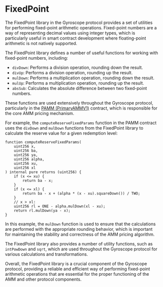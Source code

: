 
# FixedPoint

The FixedPoint library in the Gyroscope protocol provides a set of utilities for performing fixed-point arithmetic operations. Fixed-point numbers are a way of representing decimal values using integer types, which is particularly useful in smart contract development where floating-point arithmetic is not natively supported.

The FixedPoint library defines a number of useful functions for working with fixed-point numbers, including:

- `divDown`: Performs a division operation, rounding down the result.
- `divUp`: Performs a division operation, rounding up the result.
- `mulDown`: Performs a multiplication operation, rounding down the result.
- `mulUp`: Performs a multiplication operation, rounding up the result.
- `absSub`: Calculates the absolute difference between two fixed-point numbers.

These functions are used extensively throughout the Gyroscope protocol, particularly in the [PAMM (PrimaryAMMV1)](/core-contracts/pamm) contract, which is responsible for the core AMM pricing mechanism.

For example, the `computeReserveFixedParams` function in the PAMM contract uses the `divDown` and `mulDown` functions from the FixedPoint library to calculate the reserve value for a given redemption level:

```solidity
function computeReserveFixedParams(
    uint256 x,
    uint256 ba,
    uint256 ya,
    uint256 alpha,
    uint256 xu,
    uint256 xl
) internal pure returns (uint256) {
    if (x <= xu) {
        return ba - x;
    }
    if (x <= xl) {
        return ba - x + (alpha * (x - xu).squareDown()) / TWO;
    }
    // x > xl:
    uint256 rl = ONE - alpha.mulDown(xl - xu);
    return rl.mulDown(ya - x);
}
```

In this example, the `mulDown` function is used to ensure that the calculations are performed with the appropriate rounding behavior, which is important for maintaining the stability and correctness of the AMM pricing algorithm.

The FixedPoint library also provides a number of utility functions, such as `intPowDown` and `sqrt`, which are used throughout the Gyroscope protocol for various calculations and transformations.

Overall, the FixedPoint library is a crucial component of the Gyroscope protocol, providing a reliable and efficient way of performing fixed-point arithmetic operations that are essential for the proper functioning of the AMM and other protocol components.